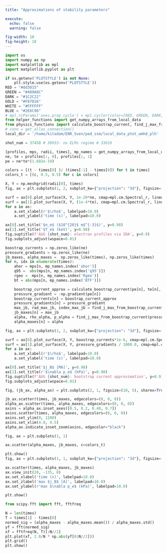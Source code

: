 ```yaml
---
title: "Approximations of stability parameters"

execute: 
  echo: false
  warning: false

fig-width: 10 
fig-height: 10
---
```


```python
import os 
import numpy as np
import matplotlib as mpl
import matplotlib.pyplot as plt 

if os.getenv('PLOTSTYLE') is not None: 
    plt.style.use(os.getenv('PLOTSTYLE'))
RED = "#dd3015"
GREEN = "#489A8C"
DARK = "#1C2C22"
GOLD = "#F87D16"
WHITE = "#FFFFFF"
BLUE = "#2E6C96"
# mpl.rcParams['axes.prop_cycle'] = mpl.cycler(color=[RED, GREEN, DARK, GOLD, WHITE, BLUE]) 
from helper_functions import get_numpy_arrays_from_local_data
from physics_functions import calculate_boostrap_current, find_j_max_from_boostrap_current
# conn = get_allas_connection()
local_dir = '/home/kitadam/ENR_Sven/ped_ssm/local_data_ptot_wmhd_plh'
```

```python
shot_num = 37450 # 38933- no ELMs regime # 33616 

[profiles, mps, radii, times], mp_names = get_numpy_arrays_from_local_data(shot_num, local_dir)
ne, te = profiles[:, 0], profiles[:, 1]
pe = ne*te*(1.602e-19) 

colors = [(t - times[0] )/ (times[-1] - times[0]) for t in times]
colors_t = [(c, 0.5, 0.5) for c in colors]

```

```python
X, Y = np.meshgrid(radii[0], times)
fig, ax = plt.subplots(1, 2, subplot_kw={"projection": "3d"}, figsize=(20, 10))

surf = ax[0].plot_surface(X, Y, 1e-20*ne, cmap=mpl.cm.Spectral_r, linewidth=0)
surf = ax[1].plot_surface(X, Y, (1e-4*te), cmap=mpl.cm.Spectral_r, linewidth=0)
for a in ax: 
    a.set_xlabel(r'$\rho$', labelpad=10.0)
    a.set_ylabel('time (s)', labelpad=10.0)

ax[0].set_title('$n_e$ ($10^{20}$ m$^{-3}$)', y=0.98)
ax[1].set_title('$T_e$ (keV)', y=0.98)
fig.suptitle(f'AUG {shot_num}: electron profiles via IDA', y=0.9)
fig.subplots_adjust(wspace=0.01)
```


```python

boostrap_currents = np.zeros_like(ne)
pressure_gradients = np.zeros_like(ne)
jb_maxes, alpha_maxes =  np.zeros_like(times), np.zeros_like(times)
for n, idx in enumerate(times): 
    ahor = mps[n, mp_names.index('ahor')]
    q95 =  abs(mps[n, mp_names.index('q95')])
    rgeo =  mps[n, mp_names.index('Rgeo')]
    bt = abs(mps[n, mp_names.index('BTF')])

    boostrap_current_approx = calculate_boostrap_current(pe[n], te[n], ne[n], radii[n], rgeo, ahor, q95, bt)
    pressure_gradient = -np.gradient(pe[n])
    boostrap_currents[n] = boostrap_current_approx
    pressure_gradients[n] = pressure_gradient
    max_jb, rad_max_jb, index_max_jb = find_j_max_from_boostrap_current(boostrap_current_approx, radii[n])
    jb_maxes[n] = max_jb
    alpha, rho_alpha, p_alpha = find_j_max_from_boostrap_current(pressure_gradient, radii[n])
    alpha_maxes[n] = alpha
```

```python
fig, ax = plt.subplots(1, 2, subplot_kw={"projection": "3d"}, figsize=(20, 10))

surf = ax[0].plot_surface(X, Y, boostrap_currents*1e-6, cmap=mpl.cm.Spectral_r, linewidth=0)
surf = ax[1].plot_surface(X, Y, pressure_gradients / 1000.0, cmap=mpl.cm.Spectral_r, linewidth=0)
for a in ax: 
    a.set_xlabel(r'$\rho$', labelpad=10.0)
    a.set_ylabel('time (s)', labelpad=10.0)

ax[0].set_title('$j_B$ [MA]', y=0.98)
ax[1].set_title(r'$\nabla p_e$ (kPa)', y=0.98)
fig.suptitle(f'AUG {shot_num}: bootstrap current approximation', y=0.9)
fig.subplots_adjust(wspace=0.01)
```

```python

fig, (jb_ax, alpha_ax) = plt.subplots(2, 1, figsize=(10, 5), sharex=True)

jb_ax.scatter(times, jb_maxes, edgecolors=(0, 0, 0))
alpha_ax.scatter(times, alpha_maxes, edgecolors=(0, 0, 0))
axins = alpha_ax.inset_axes([0.5, 0.2, 0.48, 0.7])
axins.scatter(times, alpha_maxes, edgecolors=(0, 0, 0))
axins.set_ylim(0, 1200)
axins.set_xlim(4.0, 4.5)
alpha_ax.indicate_inset_zoom(axins, edgecolor="black")

fig, ax = plt.subplots(1, 1)

ax.scatter(alpha_maxes, jb_maxes, c=colors_t)

plt.show()
fig, ax = plt.subplots(1, 1, subplot_kw={"projection": "3d"}, figsize=(10, 10))

ax.scatter(times, alpha_maxes, jb_maxes)
ax.view_init(20, -135, 0)
ax.set_xlabel('time (s)', labelpad=10.0)
ax.set_zlabel('max $j_B$ [A]', labelpad=10.0)
ax.set_ylabel(r'max $\nabla p_e$ (kPa)', labelpad=10.0)

plt.show()
```

```python
from scipy.fft import fft, fftfreq

N = len(times)
T = times[1] - times[0]
normed_sig = (alpha_maxes - alpha_maxes.mean()) / alpha_maxes.std()
yf = fft(normed_sig)
xf = fftfreq(N, T)[:N//2] 
plt.plot(xf, 2.0/N * np.abs(yf[0:N//2]))
plt.grid()
plt.show()
```
